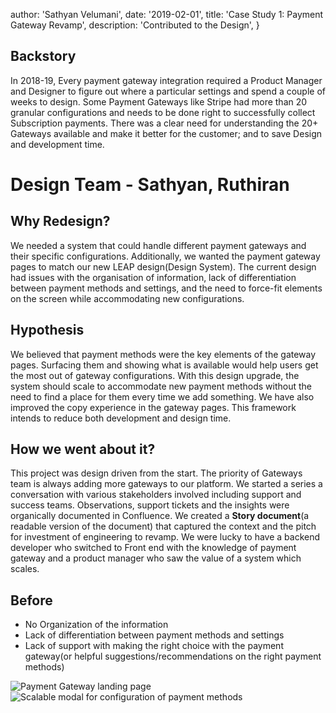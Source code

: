 
  author: 'Sathyan Velumani',
  date: '2019-02-01',
  title: 'Case Study 1: Payment Gateway Revamp',
  description:
    'Contributed to the Design',
}


## **Backstory**
In 2018-19, Every payment gateway integration required a Product Manager and Designer to figure out where a particular settings and spend a couple of weeks to design. Some Payment Gateways like Stripe had more than 20  granular configurations and needs to be done right to successfully collect Subscription payments. 
There was a clear need for understanding the 20+ Gateways available and make it better for the customer; and to save Design and development time.
# Design Team - Sathyan, Ruthiran
## Why Redesign?
We needed a system that could handle different payment gateways and their specific configurations. Additionally, we wanted the payment gateway pages to match our new LEAP design(Design System). The current design had issues with the organisation of information, lack of differentiation between payment methods and settings, and the need to force-fit elements on the screen while accommodating new configurations.
## Hypothesis
We believed that payment methods were the key elements of the gateway pages. Surfacing them and showing what is available would help users get the most out of gateway configurations. With this design upgrade, the system should scale to accommodate new payment methods without the need to find a place for them every time we add something. We have also improved the copy experience in the gateway pages. This framework intends to reduce both development and design time.
## How we went about it?
This project was design driven from the start. The priority of Gateways team is always adding more gateways to our platform.
We started a series a conversation with various stakeholders involved including support and success teams. Observations, support tickets and the insights were organically documented in Confluence.
We created a **Story document**(a readable version of the document) that captured the context and the pitch for investment of engineering to revamp.
We were lucky to have a backend developer who switched to Front end with the knowledge of payment gateway and a product manager who saw the value of a system which scales.
## **Before**
* No Organization of the information
* Lack of differentiation between payment methods and settings
* Lack of support with making the right choice with the payment gateway(or helpful suggestions/recommendations on the right payment methods)

<Image src={landing} alt="Payment Gateway landing page" />
<Image src={modal} alt="Scalable modal for configuration of payment methods" />
